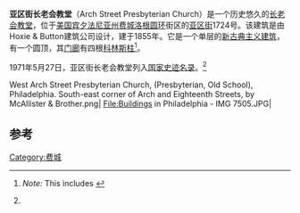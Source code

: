 {{Infobox NRHP
  | name = 亚区街长老会教堂 
  | image = Arch_Presby.JPG
  | location= 美国宾夕法尼亚州[[费城|费城]]亚区街1726-1732号
  | coordinates = {{coord|39|57|16|N|75|10|11|W|display=inline,title}}
| locmapin = Philadelphia#Pennsylvania#USA
  | built = 1855年
  | architect = Hoxie & Button
  | architecture = 古典复兴
  | added = 1971年5月27日
  | refnum = 71000717<ref name="nris">{{NRISref|2009a}}</ref>
}}
'''亚区街长老会教堂'''（Arch Street Presbyterian Church）是一个历史悠久的[[长老会|长老会]][[教堂|教堂]]，位于[[美国|美国]][[宾夕法尼亚州|宾夕法尼亚州]][[费城|费城]][[洛根圆环|洛根圆环]]街区的[[亚区街|亚区街]]1724号。该建筑是由Hoxie & Button建筑公司设计，建于1855年。它是一个单层的[[新古典主义建筑|新古典主义建筑]]，有一个圆顶，其[[门廊|门廊]]有四根[[科林斯柱式|科林斯柱]]<ref name="arch">{{cite web| url = https://www.dot7.state.pa.us/ce/SelectWelcome.asp| title = National Historic Landmarks & National Register of Historic Places in Pennsylvania| publisher = CRGIS: Cultural Resources Geographic Information System| format = Searchable database| accessdate = 2017-01-16| archive-date = 2007-07-21| archive-url = https://web.archive.org/web/20070721014609/https://www.dot7.state.pa.us/ce/SelectWelcome.asp| dead-url = no}} ''Note:'' This includes {{cite web| url = {{NRHP-PA|H001322_03H.pdf}}| title = National Register of Historic Places Inventory Nomination Form: Arch Street Presbyterian Church| accessdate = 2012-06-16| author =Mary C. Means| format = PDF| date= 1970年7月}}</ref>。

1971年5月27日，亚区街长老会教堂列入[[国家史迹名录|国家史迹名录]]。<ref name="nris"/>

<gallery mode=packed heights=200px>
West Arch Street Presbyterian Church, (Presbyterian, Old School), Philadelphia. South-east corner of Arch and Eighteenth Streets, by McAllister & Brother.png|
File:Buildings in Philadelphia - IMG 7505.JPG|
</gallery>

==参考==
{{reflist}}
[[Category:费城|Category:费城]]